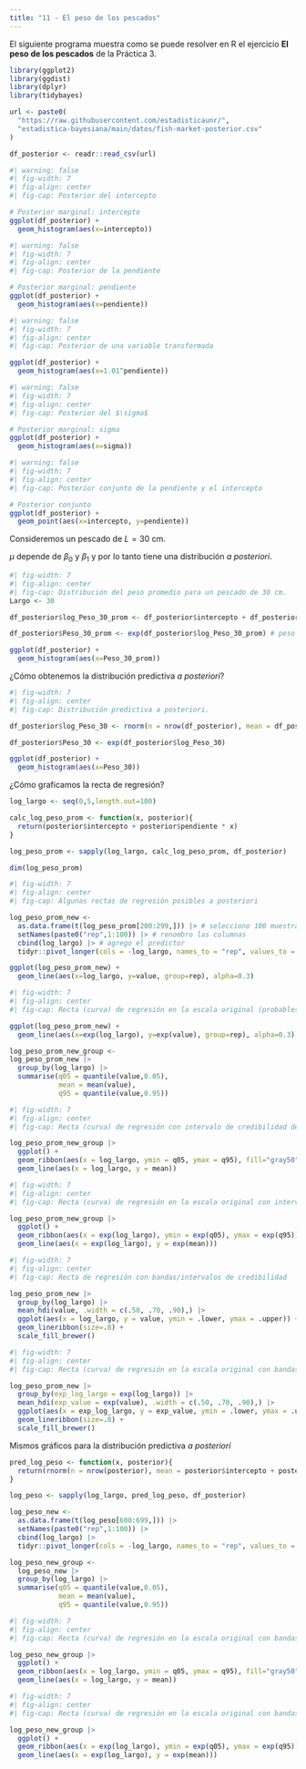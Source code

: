 ```yaml
---
title: "11 - El peso de los pescados"
---
```


El siguiente programa muestra como se puede resolver en R el ejercicio
**El peso de los pescados** de la Práctica 3.

```r
library(ggplot2)
library(ggdist)
library(dplyr)
library(tidybayes)

url <- paste0(
  "https://raw.githubusercontent.com/estadisticaunr/",
  "estadistica-bayesiana/main/datos/fish-market-posterior.csv"
)

df_posterior <- readr::read_csv(url)
```


```r
#| warning: false
#| fig-width: 7
#| fig-align: center
#| fig-cap: Posterior del intercepto

# Posterior marginal: intercepto
ggplot(df_posterior) +
  geom_histogram(aes(x=intercepto))
```

```r
#| warning: false
#| fig-width: 7
#| fig-align: center
#| fig-cap: Posterior de la pendiente

# Posterior marginal: pendiente
ggplot(df_posterior) +
  geom_histogram(aes(x=pendiente))
```


```r
#| warning: false
#| fig-width: 7
#| fig-align: center
#| fig-cap: Posterior de una variable transformada

ggplot(df_posterior) +
  geom_histogram(aes(x=1.01^pendiente))
```

```r
#| warning: false
#| fig-width: 7
#| fig-align: center
#| fig-cap: Posterior del $\sigma$

# Posterior marginal: sigma
ggplot(df_posterior) +
  geom_histogram(aes(x=sigma))
```


```r
#| warning: false
#| fig-width: 7
#| fig-align: center
#| fig-cap: Posterior conjunto de la pendiente y el intercepto

# Posterior conjunto
ggplot(df_posterior) +
  geom_point(aes(x=intercepto, y=pendiente))
```


Consideremos un pescado de $L = 30\text{ cm}$.

$\mu$ depende de $\beta_0$ y $\beta_1$ y por lo tanto tiene una distribución _a posteriori_.

```r
#| fig-width: 7
#| fig-align: center
#| fig-cap: Distribución del peso promedio para un pescado de 30 cm.
Largo <- 30

df_posterior$log_Peso_30_prom <- df_posterior$intercepto + df_posterior$pendiente * log(Largo) # log peso medio promedio

df_posterior$Peso_30_prom <- exp(df_posterior$log_Peso_30_prom) # peso medio promedio

ggplot(df_posterior) +
  geom_histogram(aes(x=Peso_30_prom))
```

¿Cómo obtenemos la distribución predictiva _a posteriori_?

```r
#| fig-width: 7
#| fig-align: center
#| fig-cap: Distribución predictiva a posteriori.

df_posterior$log_Peso_30 <- rnorm(n = nrow(df_posterior), mean = df_posterior$log_Peso_30_prom, sd = df_posterior$sigma)

df_posterior$Peso_30 <- exp(df_posterior$log_Peso_30)

ggplot(df_posterior) +
  geom_histogram(aes(x=Peso_30))
```

¿Cómo graficamos la recta de regresión?

```r
log_largo <- seq(0,5,length.out=100)

calc_log_peso_prom <- function(x, posterior){
  return(posterior$intercepto + posterior$pendiente * x)
}

log_peso_prom <- sapply(log_largo, calc_log_peso_prom, df_posterior)

dim(log_peso_prom)
```


```r
#| fig-width: 7
#| fig-align: center
#| fig-cap: Algunas rectas de regresión posibles a posteriori

log_peso_prom_new <- 
  as.data.frame(t(log_peso_prom[200:299,])) |> # selecciono 100 muestras
  setNames(paste0("rep",1:100)) |> # renombro las columnas
  cbind(log_largo) |> # agrego el predictor
  tidyr::pivot_longer(cols = -log_largo, names_to = "rep", values_to = "value") # convierto a formato largo para graficar

ggplot(log_peso_prom_new) +
  geom_line(aes(x=log_largo, y=value, group=rep), alpha=0.3)
```


```r
#| fig-width: 7
#| fig-align: center
#| fig-cap: Recta (curva) de regresión en la escala original (probables a posteriori)

ggplot(log_peso_prom_new) +
  geom_line(aes(x=exp(log_largo), y=exp(value), group=rep), alpha=0.3)
```
```r
log_peso_prom_new_group <- 
log_peso_prom_new |>
  group_by(log_largo) |>
  summarise(q05 = quantile(value,0.05),
            mean = mean(value),
            q95 = quantile(value,0.95)) 
```


```r
#| fig-width: 7
#| fig-align: center
#| fig-cap: Recta (curva) de regresión con intervalo de credibilidad del 90%

log_peso_prom_new_group |>
  ggplot() +
  geom_ribbon(aes(x = log_largo, ymin = q05, ymax = q95), fill="gray50") +
  geom_line(aes(x = log_largo, y = mean))
```

```r
#| fig-width: 7
#| fig-align: center
#| fig-cap: Recta (curva) de regresión en la escala original con intervalo de credibilidad del 90%

log_peso_prom_new_group |>
  ggplot() +
  geom_ribbon(aes(x = exp(log_largo), ymin = exp(q05), ymax = exp(q95)), fill="gray50") +
  geom_line(aes(x = exp(log_largo), y = exp(mean)))
```

```r
#| fig-width: 7
#| fig-align: center
#| fig-cap: Recta de regresión con bandas/intervalos de credibilidad

log_peso_prom_new |>
  group_by(log_largo) |>
  mean_hdi(value, .width = c(.50, .70, .90),) |>
  ggplot(aes(x = log_largo, y = value, ymin = .lower, ymax = .upper)) +
  geom_lineribbon(size=.8) +
  scale_fill_brewer()
```

```r
#| fig-width: 7
#| fig-align: center
#| fig-cap: Recta (curva) de regresión en la escala original con bandas de credibilidad

log_peso_prom_new |>
  group_by(exp_log_largo = exp(log_largo)) |>
  mean_hdi(exp_value = exp(value), .width = c(.50, .70, .90),) |>
  ggplot(aes(x = exp_log_largo, y = exp_value, ymin = .lower, ymax = .upper)) +
  geom_lineribbon(size=.8) +
  scale_fill_brewer()
```

Mismos gráficos para la distribución predictiva _a posteriori_

```r
pred_log_peso <- function(x, posterior){
  return(rnorm(n = nrow(posterior), mean = posterior$intercepto + posterior$pendiente * x, sd = posterior$sigma))
}

log_peso <- sapply(log_largo, pred_log_peso, df_posterior)

log_peso_new <- 
  as.data.frame(t(log_peso[600:699,])) |> 
  setNames(paste0("rep",1:100)) |>
  cbind(log_largo) |>
  tidyr::pivot_longer(cols = -log_largo, names_to = "rep", values_to = "value")

log_peso_new_group <- 
  log_peso_new |>
  group_by(log_largo) |>
  summarise(q05 = quantile(value,0.05),
            mean = mean(value),
            q95 = quantile(value,0.95)) 
```

```r
#| fig-width: 7
#| fig-align: center
#| fig-cap: Recta (curva) de regresión en la escala original con bandas de credibilidad

log_peso_new_group |>
  ggplot() +
  geom_ribbon(aes(x = log_largo, ymin = q05, ymax = q95), fill="gray50") +
  geom_line(aes(x = log_largo, y = mean))
```
```r
#| fig-width: 7
#| fig-align: center
#| fig-cap: Recta (curva) de regresión en la escala original con bandas de credibilidad

log_peso_new_group |>
  ggplot() +
  geom_ribbon(aes(x = exp(log_largo), ymin = exp(q05), ymax = exp(q95)), fill="gray50") +
  geom_line(aes(x = exp(log_largo), y = exp(mean)))
```


